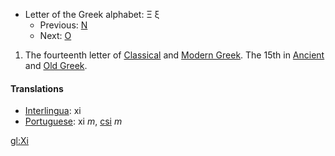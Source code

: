 *Letter of the Greek alphabet: &#926; &#958;
**Previous: [[nu|&#925;]]
**Next: [[omicron|&#927;]]

#The fourteenth letter of [[Classical Greek|Classical]] and [[Modern Greek]].  The 15th in [[Ancient Greek|Ancient]] and [[Old Greek]].

==== Translations ====
*[[Interlingua]]: xi
*[[Portuguese]]: xi ''m'', [[csi]] ''m''

[[gl:Xi]]